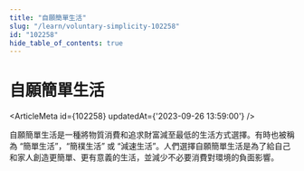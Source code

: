 ```yaml
---
title: "自願簡單生活"
slug: "/learn/voluntary-simplicity-102258"
id: "102258"
hide_table_of_contents: true
---
```



# 自願簡單生活

<ArticleMeta id={102258} updatedAt={'2023-09-26 13:59:00'} />
<div className='border-solid border-b border-t-0 my-4 border-[var(--ifm-color-gray-300)]' />

自願簡單生活是一種將物質消費和追求財富減至最低的生活方式選擇。有時也被稱為 “簡單生活”，“簡樸生活” 或 “減速生活”。人們選擇自願簡單生活是為了給自己和家人創造更簡單、更有意義的生活，並減少不必要消費對環境的負面影響。

